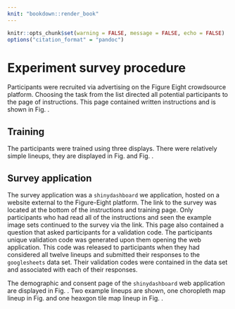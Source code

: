 ```yaml
---
knit: "bookdown::render_book"
---
```



```r
knitr::opts_chunk$set(warning = FALSE, message = FALSE, echo = FALSE)
options("citation_format" = "pandoc")
```

# Experiment survey procedure

Participants were recruited via advertising on the Figure Eight crowdsource platform.
Choosing the task from the list directed all potential participants to the page of instructions.
This page contained written instructions and is shown in Fig. \ref{fig:instruct}. 


<!-- ```{r instruct, results = "asis", fig.cap = "The training lineups of choropleth maps."} -->
<!-- ggdraw() + -->
<!--   draw_plot(grid::rasterGrob(readPNG("figures/fig8_instruct.png"))) -->
<!-- ``` -->

\begin{figure}[H]
\centering
\includegraphics[height=16cm]{figures/fig8_instruct.png}
\caption{\label{fig:instruct}The training lineups of choropleth maps.}
\end{figure}


## Training

The participants were trained using three displays. There were relatively simple lineups, they are displayed in Fig. \ref{fig:training1} and Fig. \ref{fig:training2}.


<!-- ```{r training1, results = "asis", fig.cap = "The training lineups of choropleth maps."} -->
<!-- ggdraw() + -->
<!--   draw_plot(grid::rasterGrob(readPNG("figures/fig8_training1.png"))) -->
<!-- ``` -->

\begin{figure}[H]
\centering
\includegraphics[width=16cm]{figures/fig8_training1.png}
\caption{\label{fig:training1}The training lineups of choropleth maps.}
\end{figure}


<!-- ```{r training2, results = "asis", fig.cap = "The training lineups of hexagon tile maps."} -->
<!-- ggdraw() + -->
<!--   draw_plot(grid::rasterGrob(readPNG("figures/fig8_training2.png"))) -->
<!-- ``` -->

\begin{figure}[H]
\centering
\includegraphics[width=16cm]{figures/fig8_training2.png}
\caption{\label{fig:training2}The training lineups of hexagon tile maps.}
\end{figure}


## Survey application

The survey application was a `shinydashboard` we application, hosted on a website external to the Figure-Eight platform. The link to the survey was located at the bottom of the instructions and training page. Only participants who had read all of the instructions and seen the example image sets continued to the survey via the link.
This page also contained a question that asked participants for a validation code. The participants unique validation code was generated upon them opening the web application. This code was released to participants when they had considered all twelve lineups and submitted their responses to the `googlesheets` data set. Their validation codes were contained in the data set and associated with each of their responses.

The demographic and consent page of the `shinydashboard` web application are displayed in Fig. \ref{fig:survey-demogs}. Two example lineups are shown, one choropleth map lineup in Fig. \ref{fig:survey-choro} and one heaxgon tile map lineup in Fig. \ref{fig:survey-hex}.


<!-- ```{r survey-demogs, results = "asis", fig.cap = "The demographics questions tab of the shinydashboard survey application."} -->
<!-- ggdraw() + -->
<!--   draw_plot(grid::rasterGrob(readPNG("figures/survey_demogs.png"))) -->
<!-- ``` -->

\begin{figure}[H]
\centering
\includegraphics[width=16cm]{lineups/survey-demogs-1.pdf}
\caption{\label{fig:survey-demogs}The demographics questions tab of the shinydashboard survey application.}
\end{figure}



\begin{figure}[H]
\centering
\includegraphics[width=16cm]{lineups/survey-choro-1.pdf}
\caption{\label{fig:survey-choro}An example of the choropleth map lineup shown in the survey tab of the shinydashboard app.}
\end{figure}


\begin{figure}[H]
\centering
\includegraphics[width=16cm]{lineups/survey-hex-1.pdf}
\caption{\label{fig:survey-hex}An example of the hexagon tile map lineup shown in the survey tab of the shinydashboard app.}
\end{figure}